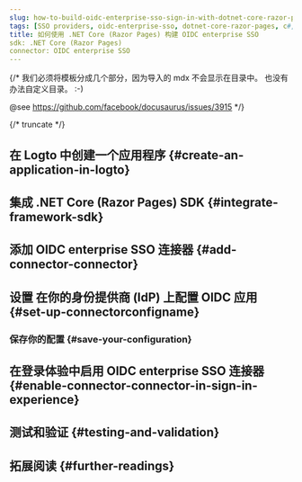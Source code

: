 ```yaml
---
slug: how-to-build-oidc-enterprise-sso-sign-in-with-dotnet-core-razor-pages-and-logto
tags: [SSO providers, oidc-enterprise-sso, dotnet-core-razor-pages, c#, SAML authentication, enterprise login, SSO login]
title: 如何使用 .NET Core (Razor Pages) 构建 OIDC enterprise SSO
sdk: .NET Core (Razor Pages)
connector: OIDC enterprise SSO
---
```


{/*
  我们必须将模板分成几个部分，因为导入的 mdx 不会显示在目录中。
  也没有办法自定义目录。 :-)

  @see https://github.com/facebook/docusaurus/issues/3915
*/}




{/* truncate */}

<Intro connector={connector} sdk=".NET Core (Razor Pages)" link="https://learn.microsoft.com/aspnet/core/razor-pages" />

## 在 Logto 中创建一个应用程序 \{#create-an-application-in-logto}

<CreateApplication type="传统 Web" framework=".NET Core (Razor Pages)" />

## 集成 .NET Core (Razor Pages) SDK \{#integrate-framework-sdk}

<IntegrateSdk />

## 添加 OIDC enterprise SSO 连接器 \{#add-connector-connector}

<AddSsoConnector framework=".NET Core (Razor Pages)" />

## 设置 在你的身份提供商 (IdP) 上配置 OIDC 应用 \{#set-up-connectorconfigname}

<ConnectorGuide />

### 保存你的配置 \{#save-your-configuration}

<SaveYourConfiguration connector={connector} />

## 在登录体验中启用 OIDC enterprise SSO 连接器 \{#enable-connector-connector-in-sign-in-experience}

<EnableSsoConnector />

## 测试和验证 \{#testing-and-validation}

<TestingAndValidation connector={connector} sdk=".NET Core (Razor Pages)" />

## 拓展阅读 \{#further-readings}

<FurtherReadings />